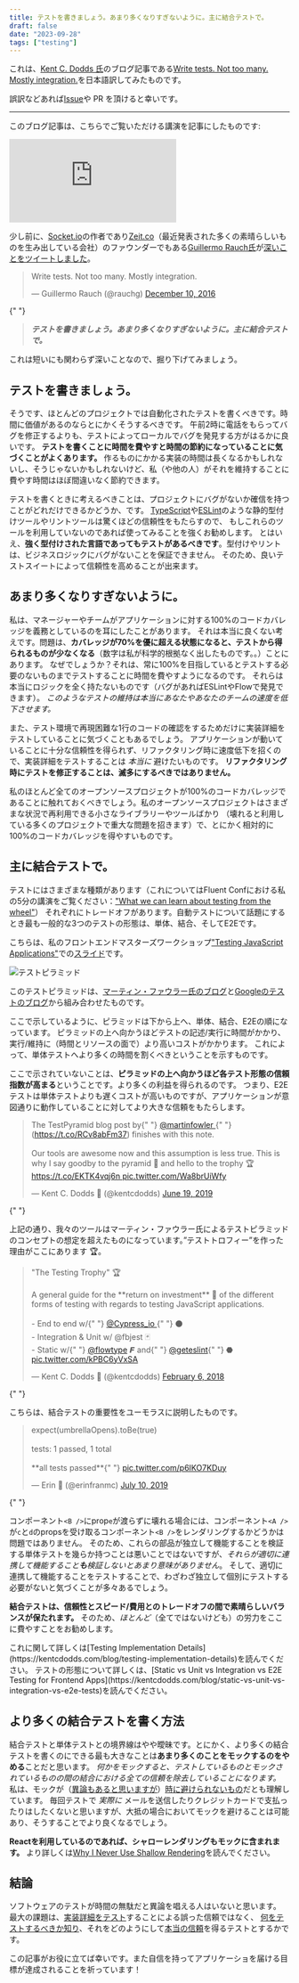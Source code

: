 ```yaml
---
title: テストを書きましょう。あまり多くなりすぎないように。主に結合テストで。
draft: false
date: "2023-09-28"
tags: ["testing"]
---
```


これは、[Kent C. Dodds 氏](https://kentcdodds.com/)のブログ記事である[Write tests. Not too many. Mostly integration.](https://kentcdodds.com/blog/write-tests)を日本語訳してみたものです。

誤訳などあれば[Issue](https://github.com/makotot/makotot.dev/issues/new)や PR を頂けると幸いです。

---

このブログ記事は、こちらでご覧いただける講演を記事にしたものです:

<div className="flex justify-center">
  <iframe
    src="https://www.youtube.com/embed/Fha2bVoC8SE?list=PLV5CVI1eNcJgNqzNwcs4UKrlJdhfDjshf"
    title="Kent C. Dodds – Write tests. Not too many. Mostly integration."
    frameBorder="0"
    allow="accelerometer; autoplay; clipboard-write; encrypted-media; gyroscope; picture-in-picture; web-share"
    allowFullScreen
  ></iframe>
</div>

少し前に、[Socket.io](https://socket.io)の作者であり[Zeit.co](https://zeit.co)（最近発表された多くの素晴らしいものを生み出している会社）のファウンダーでもある[Guillermo Rauch氏](https://twitter.com/rauchg)が[深いことをツイートしました](<(https://twitter.com/rauchg/status/807626710350839808)>)。

<div className="flex justify-center">
  <blockquote className="twitter-tweet">
    <p lang="en" dir="ltr">
      Write tests. Not too many. Mostly integration.
    </p>
    &mdash; Guillermo Rauch (@rauchg) <a href="https://twitter.com/rauchg/status/807626710350839808?ref_src=twsrc%5Etfw">December 10, 2016</a>
  </blockquote>{" "}
  <script async src="https://platform.twitter.com/widgets.js" charSet="utf-8"></script>
</div>

> **_テストを書きましょう。あまり多くなりすぎないように。主に結合テストで。_**

これは短いにも関わらず深いことなので、掘り下げてみましょう。

## テストを書きましょう。

そうです、ほとんどのプロジェクトでは自動化されたテストを書くべきです。時間に価値があるのならとにかくそうするべきです。
午前2時に電話をもらってバグを修正するよりも、テストによってローカルでバグを発見する方がはるかに良いです。
**テストを書くことに時間を費やすと時間の節約になっていることに気づくことがよくあります。**
作るものにかかる実装の時間は長くなるかもしれないし、そうじゃないかもしれないけど、私（や他の人）がそれを維持することに費やす時間はほぼ間違いなく節約できます。

テストを書くときに考えるべきことは、プロジェクトにバグがないか確信を持つことがどれだけできるかどうか、です。
[TypeScript](https://www.typescriptlang.org)や[ESLint](https://eslint.org)のような静的型付けツールやリントツールは驚くほどの信頼性をもたらすので、
もしこれらのツールを利用していないのであれば使ってみることを強くお勧めします。
とはいえ、**強く型付けされた言語であってもテストがあるべきです**。型付けやリントは、ビジネスロジックにバグがないことを保証できません。
そのため、良いテストスイートによって信頼性を高めることが出来ます。

## あまり多くなりすぎないように。

私は、マネージャーやチームがアプリケーションに対する100%のコードカバレッジを義務としているのを耳にしたことがあります。
それは本当に良くない考えです。問題は、**カバレッジが70%を優に超える状態になると、テストから得られるものが少なくなる**（数字は私が科学的根拠なく出したものです。。）ことにあります。
なぜでしょうか？それは、常に100%を目指しているとテストする必要のないものまでテストすることに時間を費やすようになるのです。
それらは本当にロジックを全く持たないものです（バグがあればESLintやFlowで発見できます）。
_このようなテストの維持は本当にあなたやあなたのチームの速度を低下させます。_

また、テスト環境で再現困難な1行のコードの確認をするためだけに実装詳細をテストしていることに気づくこともあるでしょう。
アプリケーションが動いていることに十分な信頼性を得られず、リファクタリング時に速度低下を招くので、実装詳細をテストすることは _本当に_ 避けたいものです。
**リファクタリング時にテストを修正することは、滅多にするべきではありません。**

私のほとんど全てのオープンソースプロジェクトが100%のコードカバレッジであることに触れておくべきでしょう。私のオープンソースプロジェクトはさまざまな状況で再利用できる小さなライブラリーやツールばかり
（壊れると利用している多くのプロジェクトで重大な問題を招きます）で、とにかく相対的に100%のコードカバレッジを得やすいものです。

## 主に結合テストで。

テストにはさまざまな種類があります（これについてはFluent Confにおける私の5分の講演をご覧ください：["What we can learn about testing from the wheel"](https://youtu.be/Da9wfQ0frGA?list=PLV5CVI1eNcJgNqzNwcs4UKrlJdhfDjshf)）
それぞれにトレードオフがあります。自動テストについて話題にするとき最も一般的な3つのテストの形態は、単体、結合、そしてE2Eです。

こちらは、私のフロントエンドマスターズワークショップ["Testing JavaScript Applications"](https://frontendmasters.com/courses/testing-javascript)での[スライド](http://slides.com/kentcdodds/testing-workshop#/4/8)です。

![テストピラミッド](/images/content/write-tests-translation-ja/test-pyramid.png)

このテストピラミッドは、[マーティン・ファウラー氏のブログ](https://martinfowler.com/bliki/TestPyramid.html)と[Googleのテストのブログ](https://testing.googleblog.com/2015/04/just-say-no-to-more-end-to-end-tests.html)から組み合わせたものです。

ここで示しているように、ピラミッドは下から上へ、単体、結合、E2Eの順になっています。
ピラミッドの上へ向かうほどテストの記述/実行に時間がかかり、実行/維持に（時間とリソースの面で）より高いコストがかかります。
これによって、単体テストへより多くの時間を割くべきということを示すものです。

ここで示されていないことは、**ピラミッドの上へ向かうほど各テスト形態の信頼指数が高まる**ということです。より多くの利益を得られるのです。
つまり、E2Eテストは単体テストよりも遅くコストが高いものですが、アプリケーションが意図通りに動作していることに対してより大きな信頼をもたらします。

<div className="flex justify-center">
  <blockquote className="twitter-tweet">
    <p lang="en" dir="ltr">
      The TestPyramid blog post by{" "}
      <a href="https://twitter.com/martinfowler?ref_src=twsrc%5Etfw">
        @martinfowler
      </a>{" "}
      (<a href="https://t.co/RCv8abFm37">https://t.co/RCv8abFm37</a>) finishes
      with this note.
      <br />
      <br />
      Our tools are awesome now and this assumption is less true. This is why I say
      goodby to the pyramid 🔼 and hello to the trophy 🏆 <a href="https://t.co/EKTK4vqj6n">
        https://t.co/EKTK4vqj6n
      </a> <a href="https://t.co/Wa8brUiWfy">pic.twitter.com/Wa8brUiWfy</a>
    </p>
    &mdash; Kent C. Dodds 🌌 (@kentcdodds) <a href="https://twitter.com/kentcdodds/status/1141365123296051201?ref_src=twsrc%5Etfw">June 19, 2019</a>
  </blockquote>{" "}
  <script async src="https://platform.twitter.com/widgets.js" charSet="utf-8"></script>
</div>

上記の通り、我々のツールはマーティン・ファウラー氏によるテストピラミッドのコンセプトの想定を超えたものになっています。”テストトロフィー”を作った理由がここにあります 🏆。

<div className="flex justify-center">
  <blockquote className="twitter-tweet">
    <p lang="en" dir="ltr">
      &quot;The Testing Trophy&quot; 🏆
      <br />
      <br />A general guide for the **return on investment** 🤑 of the different
      forms of testing with regards to testing JavaScript applications.
      <br />
      <br />- End to end w/{" "}
      <a href="https://twitter.com/Cypress_io?ref_src=twsrc%5Etfw">
        @Cypress_io
      </a>{" "}
      ⚫️
      <br />- Integration &amp; Unit w/ @fbjest 🃏
      <br />- Static w/{" "}
      <a href="https://twitter.com/flowtype?ref_src=twsrc%5Etfw">@flowtype</a> 𝙁
      and{" "}
      <a href="https://twitter.com/geteslint?ref_src=twsrc%5Etfw">@geteslint</a>{" "}
      ⬣ <a href="https://t.co/kPBC6yVxSA">pic.twitter.com/kPBC6yVxSA</a>
    </p>
    &mdash; Kent C. Dodds 🌌 (@kentcdodds) <a href="https://twitter.com/kentcdodds/status/960723172591992832?ref_src=twsrc%5Etfw">February 6, 2018</a>
  </blockquote>{" "}
  <script async src="https://platform.twitter.com/widgets.js" charSet="utf-8"></script>
</div>

こちらは、結合テストの重要性をユーモラスに説明したものです。

<div className="flex justify-center">
  <blockquote className="twitter-tweet">
    <p lang="en" dir="ltr">
      expect(umbrellaOpens).toBe(true)
      <br />
      <br />
      tests: 1 passed, 1 total
      <br />
      <br />
      **all tests passed**{" "}
      <a href="https://t.co/p6IKO7KDuy">pic.twitter.com/p6IKO7KDuy</a>
    </p>
    &mdash; Erin 🐠 (@erinfranmc) <a href="https://twitter.com/erinfranmc/status/1148986961207730176?ref_src=twsrc%5Etfw">July 10, 2019</a>
  </blockquote>{" "}
  <script async src="https://platform.twitter.com/widgets.js" charSet="utf-8"></script>
</div>

コンポーネント`<B />`にprop`e`が渡らずに壊れる場合には、コンポーネント`<A />`が`c`と`d`のpropsを受け取るコンポーネント`<B />`をレンダリングするかどうかは問題ではありません。
そのため、これらの部品が独立して機能することを検証する単体テストを幾らか持つことは悪いことではないですが、_それらが適切に連携して機能すること**も**検証しないとあまり意味がありません_。
そして、適切に連携して機能することをテストすることで、わざわざ独立して個別にテストする必要がないと気づくことが多々あるでしょう。

**結合テストは、信頼性とスピード/費用とのトレードオフの間で素晴らしいバランスが保たれます。**
そのため、_ほとんど_（全てではないけども）の労力をここに費やすことをお勧めします。

<div
  style={{
    padding: "0.5rem",
    border: "1px solid hsl(var(--p)",
  }}
>
  これに関して詳しくは[Testing Implementation
  Details](https://kentcdodds.com/blog/testing-implementation-details)を読んでください。
  テストの形態について詳しくは、[Static vs Unit vs Integration vs E2E Testing
  for Frontend
  Apps](https://kentcdodds.com/blog/static-vs-unit-vs-integration-vs-e2e-tests)を読んでください。
</div>

## より多くの結合テストを書く方法

結合テストと単体テストとの境界線はやや曖昧です。とにかく、より多くの結合テストを書くのにできる最も大きなことは**あまり多くのことをモックするのをやめる**ことだと思います。
_何かをモックすると、テストしているものとモックされているものの間の結合における全ての信頼を除去していることになります。_
私は、モックが（[異論もあると思いますが](https://youtu.be/EaxDl5NPuCA)）[時に避けられないもの](https://kentcdodds.com/blog/the-merits-of-mocking)だとも理解しています。
毎回テストで _実際に_ メールを送信したりクレジットカードで支払ったりはしたくないと思いますが、大抵の場合においてモックを避けることは可能あり、そうすることでより良くなるでしょう。

**Reactを利用しているのであれば、シャローレンダリングもモックに含まれます。** より詳しくは[Why I Never Use Shallow Rendering](https://kentcdodds.com/blog/why-i-never-use-shallow-rendering)を読んでください。

## 結論

ソフトウェアのテストが時間の無駄だと異論を唱える人はいないと思います。
最大の課題は、[実装詳細をテスト](https://kentcdodds.com/blog/testing-implementation-details)することによる誤った信頼ではなく、
[何をテストするべきか知り](https://kentcdodds.com/blog/how-to-know-what-to-test)、それをどのようにして[本当の信頼](https://kentcdodds.com/blog/confidently-shipping-code)を得るテストとするかです。

この記事がお役に立てば幸いです。また自信を持ってアプリケーショを届ける目標が達成されることを祈っています！
